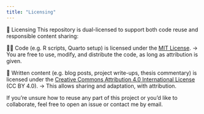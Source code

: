 ```yaml
---
title: "Licensing"
---
```


📜 Licensing This repository is dual-licensed to support both code reuse and responsible content sharing:

🧑‍💻 Code (e.g. R scripts, Quarto setup) is licensed under the [MIT License](https://opensource.org/license/MIT). → You are free to use, modify, and distribute the code, as long as attribution is given.

📄 Written content (e.g. blog posts, project write-ups, thesis commentary) is licensed under the [Creative Commons Attribution 4.0 International License](https://creativecommons.org/licenses/by/4.0/) (CC BY 4.0). → This allows sharing and adaptation, with attribution.

If you're unsure how to reuse any part of this project or you'd like to collaborate, feel free to open an issue or contact me by email.
